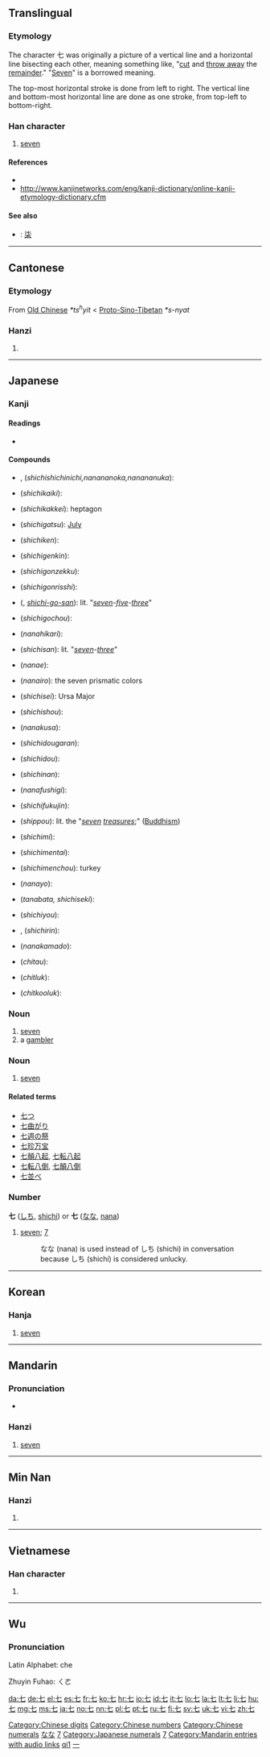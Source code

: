 {{also|柒}}<!-- may be replaced by zh-forms -->
==Translingual==
{{stroke order|type=animate}}
{{stroke order|strokes=2}}

===Etymology===
The character 七 was originally a picture of a vertical line and a horizontal line bisecting each other, meaning something like, "[[cut]] and [[throw away]] the [[remainder]]." "[[seven|Seven]]" is a borrowed meaning.

The top-most horizontal stroke is done from left to right.  The vertical line and bottom-most horizontal line are done as one stroke, from top-left to bottom-right.

===Han character===
{{Han char|rn=1|rad=一|as=01|sn=2|four=4071<sub>0</sub>|canj=十山 (JU)}}

# [[seven]]

====References====
* {{Han ref|kx=0075.070|dkj=00006|hdz=10003.030|uh=4E03|ud=19971|bh=A443|bd=42051}}
* http://www.kanjinetworks.com/eng/kanji-dictionary/online-kanji-etymology-dictionary.cfm

====See also====
{{Chinese-numbers}}
* {{qualifier|Chinese financial form}}: [[柒]]

[[Category:Chinese digits]]
[[Category:Chinese numbers]]
[[Category:Chinese numerals]]

----

==Cantonese==

===Etymology===
From [[Old Chinese]] ''*ts<sup>h</sup>yit'' < [[Proto-Sino-Tibetan]] ''*s-nyat''

===Hanzi===
{{yue-hanzi|jyut=|y=chat1}}

# {{defn|lang=yue|sort=一01}}

----

==Japanese==

===Kanji===
{{ja-kanji|grade=1|rs=一01}}

====Readings====
* {{ja-readings|on=[[しち]] (''shichi'')|kun=[[なな]] (''nana''), [[ななつ]] ([[七つ]], ''nanatsu''), [[なの]] (''nano'')|nanori=[[し]] (''shi''), [[しっ]] (''shit''), [[な]] (''na''), [[ひち]] (''hichi'')}}

====Compounds====
{{top2}}
* {{l|ja|七々日}}, {{l|ja|七七日}} (''shichishichinichi,nanananoka,nanananuka''):
* {{l|ja|七回忌}} (''shichikaiki''):
* {{l|ja|七角形}} (''shichikakkei''): heptagon
* {{l|ja|七月}} (''shichigatsu''): [[July]]
* {{l|ja|七賢}} (''shichiken''):
* {{l|ja|七絃琴}} (''shichigenkin''):
* {{l|ja|七言絶句}} (''shichigonzekku''):
* {{l|ja|七言律詩}} (''shichigonrisshi''):
* {{l|ja|七五三}} ({{l|ja|しちごさん}}, ''[[shichí-go-san]]''): lit. "''[[seven]]-[[five]]-[[three]]''"
* {{l|ja|七五調}} (''shichigochou''):
* {{l|ja|七光}} (''nanahikari''):
* {{l|ja|七三}} (''shichisan''): lit. "''[[seven]]-[[three]]''"
* {{l|ja|七重}} (''nanae''):
* {{l|ja|七色}} (''nanairo''): the seven prismatic colors
* {{l|ja|七星}} (''shichisei''): Ursa Major
* {{l|ja|七生}} (''shichishou''):
* {{l|ja|七草}} (''nanakusa''):
{{mid2}}
* {{l|ja|七堂伽藍}} (''shichidougaran''):
* {{l|ja|七道}} (''shichidou''):
* {{l|ja|七難}} (''shichinan''):
* {{l|ja|七不思議}} (''nanafushigi''):
* {{l|ja|七福神}} (''shichifukujin''):
* {{l|ja|七宝}} (''shippou''): lit. the "''[[seven]] [[treasures]]'';" ([[Buddhism]])
* {{l|ja|七味}} (''shichimi''):
* {{l|ja|七面体}} (''shichimentai''):
* {{l|ja|七面鳥}} (''shichimenchou''): turkey
* {{l|ja|七夜}} (''nanayo''):
* {{l|ja|七夕}} (''tanabata, shichiseki''):
* {{l|ja|七曜}} (''shichiyou''):
* {{l|ja|七厘}}, {{l|ja|七輪}} (''shichirin''):
* {{l|ja|七竈}} (''nanakamado''):
* {{l|ja|七頭}} (''chitau''):
* {{l|ja|七碌}} (''chitluk''):
* {{l|ja|七咕碌}} (''chitkooluk''):
{{bottom}}

===Noun===
{{ja-noun|k|hira=なな|rom=nana}}

# [[seven]]
# a [[gambler]]

===Noun===
{{ja-noun|k|hira=しち|rom=shichi}}

# [[seven]]

====Related terms====
* [[七つ]]
* [[七曲がり]]
* [[七週の祭]]
* [[七珍万宝]]
* [[七顛八起]], [[七転八起]]
* [[七転八倒]], [[七顛八倒]]
* [[七並べ]]

===Number===
{{cardinalbox|ja|6|7|8|六 |八}}
'''七''' ([[しち]], [[shichi]]) or '''七''' ([[なな]], [[nana]])

# [[seven]]; [[7]]
#: なな (nana) is used instead of しち (shichi) in conversation because しち (shichi) is considered unlucky.

[[Category:1000 Japanese basic words|なな]]
[[Category:Japanese numbers|7]]
[[Category:Japanese numerals]]

----

==Korean==

===Hanja===
{{ko-hanja|hangeul=칠|rv=chil|mr=ch'il|y=chil|eumhun=일곱|ehrv=ilgop|ehmr=ilgop|ehy=ilkop}}

# [[seven]]

[[Category:Korean numbers|7]]

----

==Mandarin==

===Pronunciation===
* {{audio|zh-qī.ogg|audio}}

===Hanzi===
{{cmn-hanzi|pin=[[qī]] ([[qi1]]), [[shǎng]] ([[shang3]])|wg=ch'i<sup>1</sup>, shang<sup>3</sup>}}

# [[seven]]

[[Category:Mandarin entries with audio links]]
[[Category:Mandarin numbers in simplified script|qi1]]
[[Category:Mandarin numbers in traditional script|一]]

----

==Min Nan==

===Hanzi===
{{nan-noun|t|poj=chhit|pojt=chhit4|rs=一01}}

# {{defn|lang=nan}}

----

==Vietnamese==

===Han character===
{{vi-hantu|[[thất]]|rs=一01}}

# {{defn|lang=vi|sort=一01}}

----

==Wu==
{{zh-attention}}

===Pronunciation===
{{attention|wuu}}
Latin Alphabet: che

Zhuyin Fuhao: ㄑㄜ

[[da:七]]
[[de:七]]
[[el:七]]
[[es:七]]
[[fr:七]]
[[ko:七]]
[[hr:七]]
[[io:七]]
[[id:七]]
[[it:七]]
[[lo:七]]
[[la:七]]
[[lt:七]]
[[li:七]]
[[hu:七]]
[[mg:七]]
[[ms:七]]
[[ja:七]]
[[no:七]]
[[nn:七]]
[[pl:七]]
[[pt:七]]
[[ru:七]]
[[fi:七]]
[[sv:七]]
[[uk:七]]
[[vi:七]]
[[zh:七]]